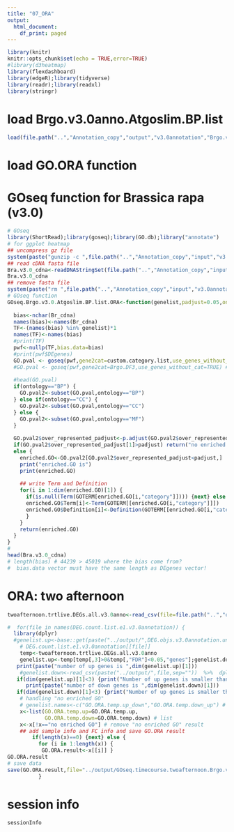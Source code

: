 ```yaml
---
title: "07_ORA"
output:
  html_document:
    df_print: paged
---
```


```r
library(knitr)
knitr::opts_chunk$set(echo = TRUE,error=TRUE)
#library(d3heatmap)
library(flexdashboard)
library(edgeR);library(tidyverse)
library(readr);library(readxl)
library(stringr)

```

# load Brgo.v3.0anno.Atgoslim.BP.list
```r
load(file.path("..","Annotation_copy","output","v3.0annotation","Brgo.v3.0anno.Atgoslim.BP.list.Rdata"))
```
# load GO.ORA function
# GOseq function for Brassica rapa (v3.0)
```r
# GOseq
library(ShortRead);library(goseq);library(GO.db);library("annotate")
# for ggplot heatmap
## uncompress gz file
system(paste("gunzip -c ",file.path("..","Annotation_copy","input","v3.0annotation","Brapa_genome_v3.0_cds.gz")," > ",file.path("..","Annotation_copy","input","v3.0annotation","Brapa_genome_v3.0_cds.fa")))
## read cDNA fasta file 
Bra.v3.0_cdna<-readDNAStringSet(file.path("..","Annotation_copy","input","v3.0annotation","Brapa_genome_v3.0_cds.fa")) # copied from /Volumes/data_work/Data8/NGS_related/Brassica_rapa_Upendra/G3
Bra.v3.0_cdna
## remove fasta file
system(paste("rm ",file.path("..","Annotation_copy","input","v3.0annotation","Brapa_genome_v3.0_cds.fa"),sep=""))
# GOseq function
GOseq.Brgo.v3.0.Atgoslim.BP.list.ORA<-function(genelist,padjust=0.05,ontology="BP",custom.category.list=Brgo.v3.0anno.Atgoslim.BP.list,Br_cdna=Bra.v3.0_cdna) { # return GO enrichment table, padjus, padjust=0.05. 
  
  bias<-nchar(Br_cdna)
  names(bias)<-names(Br_cdna)
  TF<-(names(bias) %in% genelist)*1
  names(TF)<-names(bias)
  #print(TF)
  pwf<-nullp(TF,bias.data=bias)
  #print(pwf$DEgenes)
  GO.pval <- goseq(pwf,gene2cat=custom.category.list,use_genes_without_cat=TRUE) # format became different in new goseq version (021111). Does not work (042716)
  #GO.pval <- goseq(pwf,gene2cat=Brgo.DF3,use_genes_without_cat=TRUE) # format became different in new goseq version (021111)
  
  #head(GO.pval) 
  if(ontology=="BP") {
    GO.pval2<-subset(GO.pval,ontology=="BP")
  } else if(ontology=="CC") {
    GO.pval2<-subset(GO.pval,ontology=="CC")
  } else {
    GO.pval2<-subset(GO.pval,ontology=="MF")
  }
    
  GO.pval2$over_represented_padjust<-p.adjust(GO.pval2$over_represented_pvalue,method="BH")
  if(GO.pval2$over_represented_padjust[1]>padjust) return("no enriched GO")
  else {
    enriched.GO<-GO.pval2[GO.pval2$over_represented_padjust<padjust,] 
    print("enriched.GO is")
    print(enriched.GO)
    
    ## write Term and Definition 
    for(i in 1:dim(enriched.GO)[1]) {
      if(is.null(Term(GOTERM[enriched.GO[i,"category"]]))) {next} else {
      enriched.GO$Term[i]<-Term(GOTERM[[enriched.GO[i,"category"]]])
      enriched.GO$Definition[i]<-Definition(GOTERM[[enriched.GO[i,"category"]]])
      }
    }
    return(enriched.GO)
  }
}
#
head(Bra.v3.0_cdna)
# length(bias) # 44239 > 45019 where the bias come from?
#  bias.data vector must have the same length as DEgenes vector!
```

# ORA: two afternoon
```r
twoafternoon.trtlive.DEGs.all.v3.0anno<-read_csv(file=file.path("..","output","twoafternoon.trtlive.DEGs.all.v3.0anno.csv"))

#  for(file in names(DEG.count.list.e1.v3.0annotation)) {
  library(dplyr)
  #genelist.up<-base::get(paste("../output/",DEG.objs.v3.0annotation.unique[n],sep="")) %>% rownames_to_column() %>%  dplyr::filter(logFC>0) # does not work
    # DEG.count.list.e1.v3.0annotation[[file]]
    temp<-twoafternoon.trtlive.DEGs.all.v3.0anno
    genelist.up<-temp[temp[,3]>0&temp[,"FDR"]<0.05,"genes"];genelist.down<-temp[temp[,3]<0&temp[,"FDR"]<0.05,"genes"]
   print(paste("number of up genes is ",dim(genelist.up)[1]))
    #genelist.down<-read_csv(paste("../output/",file,sep=""))  %>%  dplyr::filter(logFC.genotypeR500<0)
   if(dim(genelist.up)[1]<3) {print("Number of up genes is smaller than three. Skip this."); GO.ORA.temp.up<-"no enriched GO";next} else {GO.ORA.temp.up<-GOseq.Brgo.v3.0.Atgoslim.BP.list.ORA(as_vector(genelist.up)) }
      print(paste("number of down genes is ",dim(genelist.down)[1]))
   if(dim(genelist.down)[1]<3) {print("Number of up genes is smaller than three. Skip this."); GO.ORA.temp.down<-"no enriched GO"; next} else {GO.ORA.temp.down<-GOseq.Brgo.v3.0.Atgoslim.BP.list.ORA(as_vector(genelist.down)) }
    # handling "no enriched GO" 
    # genelist.names<-c("GO.ORA.temp.up_down","GO.ORA.temp.down_up") # test
    x<-list(GO.ORA.temp.up=GO.ORA.temp.up,
            GO.ORA.temp.down=GO.ORA.temp.down) # list
    x<-x[!x=="no enriched GO"] # remove "no enriched GO" result
    ## add sample info and FC info and save GO.ORA result
        if(length(x)==0) {next} else {
          for (i in 1:length(x)) {
           GO.ORA.result<-x[[i]] }
GO.ORA.result      
# save data           
save(GO.ORA.result,file="../output/GOseq.timecourse.twoafternoon.Brgo.v3.0.Atgoslim.BP.list.enrich.Rdata")
          }

```


# session info
```r
sessionInfo
```

